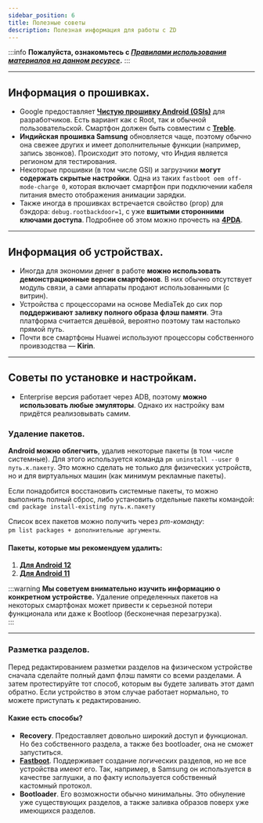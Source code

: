 ```yaml
---
sidebar_position: 6
title: Полезные советы
description: Полезная информация для работы с ZD
---
```

:::info **Пожалуйста, ознакомьтесь с [*Правилами использования материалов на данном ресурсе*](../Disclaimer).**
:::
_______________________________________________
## Информация о прошивках.  
- Google предоставляет [**Чистую прошивку Android (GSIs)**](https://developer.android.com/topic/generic-system-image) для разработчиков. Есть вариант как с Root, так и обычной пользовательской. Смартфон должен быть совместим с [**Treble**](https://github.com/phhusson/treble_experimentations/wiki).  
- **Индийская прошивка Samsung** обновляется чаще, поэтому обычно она свежее других и имеет дополнительные функции (например, запись звонков). Происходит это потому, что Индия является регионом для тестирования.  
- Некоторые прошивки (в том числе GSI) и загрузчики **могут содержать скрытые настройки**. Одна из таких `fastboot oem off-mode-charge 0`, которая включает смартфон при подключении кабеля питания вместо отображения анимации зарядки.  
- Также иногда в прошивках встречается свойство (prop) для бэкдора: `debug.rootbackdoor=1`, с уже **вшитыми сторонними ключами доступа**. Подробнее об этом можно прочесть на [**4PDA**](https://4pda.to/forum/index.php?showtopic=908196&view=findpost&p=95402137).  
_________________
## Информация об устройствах.  
- Иногда для экономии денег в работе **можно использовать демонстрационные версии смартфонов**. В них обычно отсутствует модуль связи, а сами аппараты продают использованными (с витрин).  
- Устройства с процессорами на основе MediaTek до сих пор **поддерживают заливку полного образа флэш памяти**. Эта платформа считается дешёвой, вероятно поэтому там настолько прямой путь.  
- Почти все смартфоны Huawei используют процессоры собственного проивзодства — **Kirin**.  
_________________
## Советы по установке и настройкам.  
- Enterprise версия работает через ADB, поэтому **можно использовать любые эмуляторы**. Однако их настройку вам придётся реализовывать самим.  
### Удаление пакетов.  
**Android можно облегчить**, удалив некоторые пакеты (в том числе системные). Для этого используется команда `pm uninstall --user 0 путь.к.пакету`. Это можно сделать не только для физических устройств, но и для виртуальных машин (как минимум рекламные пакеты).  

Если понадобится восстановить системные пакеты, то можно выполнить полный сброс, либо установить отдельные пакеты командой:  
`cmd package install-existing путь.к.пакету`  

Список всех пакетов можно получить через *pm-команду*:   
`pm list packages + дополнительные аргументы`.  

#### Пакеты, которые мы рекомендуем удалить:
1. [**Для Android 12**](https://gist.github.com/Zymlex/f0b58104dd2f9504a14ffd9bdc3799ac)  
2. [**Для Android 11**](https://gist.github.com/Zymlex/51a8ed0d5864122614e6db021be8c9e9)

:::warning **Мы советуем внимательно изучить информацию о конкретном устройстве.**
Удаление определенных пакетов на некоторых смартфонах может привести к серьезной потери функционала или даже к Bootloop (бесконечная перезагрузка).    
:::
________________
### Разметка разделов.  
Перед редактированием разметки разделов на физическом устройстве сначала сделайте полный дамп флэш памяти со всеми разделами. А затем протестируйте тот способ, которым вы будете заливать этот дамп обратно. Если устройство в этом случае работает нормально, то можете приступать к редактированию.  
#### Какие есть способы?
- **Recovery**. Предоставляет довольно широкий доступ и функционал. Но без собственного раздела, а также без bootloader, она не сможет запуститься.  
- [**Fastboot**](https://android.googlesource.com/platform/system/core/+/master/fastboot/README.md). Поддерживает создание логических разделов, но не все устройства имеют его. Так, например, в Samsung он используется в качестве заглушки, а по факту используется собственный кастомный протокол.  
- **Bootloader**. Его возможности обычно минимальны. Это обнуление уже существующих разделов, а также заливка образов поверх уже имеющихся разделов.

